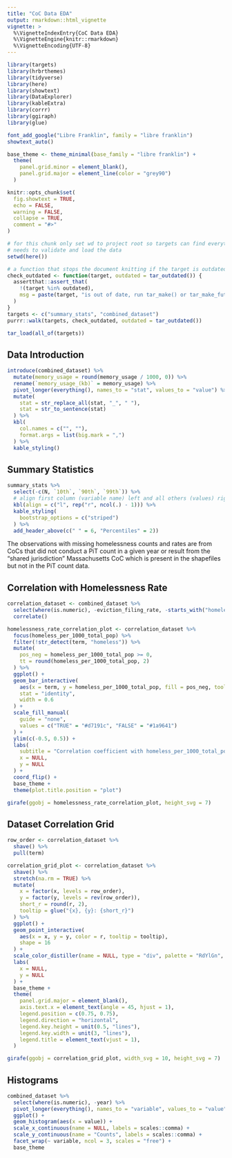 ```yaml
---
title: "CoC Data EDA"
output: rmarkdown::html_vignette
vignette: >
  %\VignetteIndexEntry{CoC Data EDA}
  %\VignetteEngine{knitr::rmarkdown}
  %\VignetteEncoding{UTF-8}
---
```


```r
library(targets)
library(hrbrthemes)
library(tidyverse)
library(here)
library(showtext)
library(DataExplorer)
library(kableExtra)
library(corrr)
library(ggiraph)
library(glue)

font_add_google("Libre Franklin", family = "libre franklin")
showtext_auto()

base_theme <- theme_minimal(base_family = "libre franklin") +
  theme(
    panel.grid.minor = element_blank(),
    panel.grid.major = element_line(color = "grey90")
  )

knitr::opts_chunk$set(
  fig.showtext = TRUE,
  echo = FALSE,
  warning = FALSE,
  collapse = TRUE,
  comment = "#>"
)
```

```r
# for this chunk only set wd to project root so targets can find everything it
# needs to validate and load the data
setwd(here())

# a function that stops the document knitting if the target is outdated
check_outdated <- function(target, outdated = tar_outdated()) {
  assertthat::assert_that(
    !(target %in% outdated),
    msg = paste(target, "is out of date, run tar_make() or tar_make_future() to update it")
  )
}
targets <- c("summary_stats", "combined_dataset")
purrr::walk(targets, check_outdated, outdated = tar_outdated())

tar_load(all_of(targets))
```

## Data Introduction

```r
introduce(combined_dataset) %>%
  mutate(memory_usage = round(memory_usage / 1000, 0)) %>%
  rename(`memory_usage_(kb)` = memory_usage) %>%
  pivot_longer(everything(), names_to = "stat", values_to = "value") %>%
  mutate(
    stat = str_replace_all(stat, "_", " "),
    stat = str_to_sentence(stat)
  ) %>%
  kbl(
    col.names = c("", ""),
    format.args = list(big.mark = ",")
  ) %>%
  kable_styling()
```

## Summary Statistics
```r
summary_stats %>%
  select(-c(N, `10th`, `90th`, `99th`)) %>%
  # align first column (variable name) left and all others (values) right
  kbl(align = c("l", rep("r", ncol(.) - 1))) %>%
  kable_styling(
    bootstrap_options = c("striped")
  ) %>%
  add_header_above(c(" " = 6, "Percentiles" = 2))
```
The observations with missing homelessness counts and rates are from CoCs that did not conduct a PiT count in a given year or result from the "shared jurisdiction" Massachusetts CoC which is present in the shapefiles but not in the PiT count data.

## Correlation with Homelessness Rate
```r
correlation_dataset <- combined_dataset %>%
  select(where(is.numeric), -eviction_filing_rate, -starts_with("homeless_rate"), -fmr1_pct_coc_na_rent, -fmr2_pct_coc_na_rent, -fmr3_pct_coc_na_rent, -fmr4_pct_coc_na_rent) %>%
  correlate()
```

```r
homelessness_rate_correlation_plot <- correlation_dataset %>%
  focus(homeless_per_1000_total_pop) %>%
  filter(!str_detect(term, "homeless")) %>%
  mutate(
    pos_neg = homeless_per_1000_total_pop >= 0,
    tt = round(homeless_per_1000_total_pop, 2)
  ) %>%
  ggplot() +
  geom_bar_interactive(
    aes(x = term, y = homeless_per_1000_total_pop, fill = pos_neg, tooltip = tt),
    stat = "identity",
    width = 0.6
  ) +
  scale_fill_manual(
    guide = "none",
    values = c("TRUE" = "#d7191c", "FALSE" = "#1a9641")
  ) +
  ylim(c(-0.5, 0.5)) +
  labs(
    subtitle = "Correlation coefficient with homeless_per_1000_total_pop",
    x = NULL,
    y = NULL
  ) +
  coord_flip() +
  base_theme +
  theme(plot.title.position = "plot")

girafe(ggobj = homelessness_rate_correlation_plot, height_svg = 7)
```

## Dataset Correlation Grid
```r
row_order <- correlation_dataset %>%
  shave() %>%
  pull(term)

correlation_grid_plot <- correlation_dataset %>%
  shave() %>%
  stretch(na.rm = TRUE) %>%
  mutate(
    x = factor(x, levels = row_order),
    y = factor(y, levels = rev(row_order)),
    short_r = round(r, 2),
    tooltip = glue("{x}, {y}: {short_r}")
  ) %>%
  ggplot() +
  geom_point_interactive(
    aes(x = x, y = y, color = r, tooltip = tooltip),
    shape = 16
  ) +
  scale_color_distiller(name = NULL, type = "div", palette = "RdYlGn", limits = c(-1, 1)) +
  labs(
    x = NULL,
    y = NULL
  ) +
  base_theme +
  theme(
    panel.grid.major = element_blank(),
    axis.text.x = element_text(angle = 45, hjust = 1),
    legend.position = c(0.75, 0.75),
    legend.direction = "horizontal",
    legend.key.height = unit(0.5, "lines"),
    legend.key.width = unit(3, "lines"),
    legend.title = element_text(vjust = 1),
  )

girafe(ggobj = correlation_grid_plot, width_svg = 10, height_svg = 7)
```

## Histograms
```r
combined_dataset %>% 
  select(where(is.numeric), -year) %>% 
  pivot_longer(everything(), names_to = "variable", values_to = "value") %>% 
  ggplot() + 
  geom_histogram(aes(x = value)) +
  scale_x_continuous(name = NULL, labels = scales::comma) +
  scale_y_continuous(name = "Counts", labels = scales::comma) +
  facet_wrap(~ variable, ncol = 3, scales = "free") +
  base_theme
```


